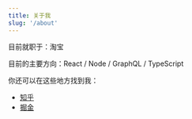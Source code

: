 ```yaml
---
title: 关于我
slug: '/about'
---
```


目前就职于：淘宝

目前的主要方向：React / Node / GraphQL / TypeScript

你还可以在这些地方找到我：

- [知乎](https://www.zhihu.com/people/599-75-63)
- [掘金](https://juejin.cn/user/782508012077678/posts)
